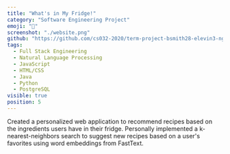 ```yaml
---
title: "What's in My Fridge!"
category: "Software Engineering Project"
emoji: "🍲"
screenshot: "./website.png"
github: "https://github.com/cs032-2020/term-project-bsmith28-elevin3-ngoodma3-sbillaul-1"
tags:
  - Full Stack Engineering
  - Natural Language Processing
  - JavaScript
  - HTML/CSS
  - Java
  - Python
  - PostgreSQL
visible: true
position: 5
---
```


Created a personalized web application to recommend recipes based on the ingredients users have in their fridge.
Personally implemented a k-nearest-neighbors search to suggest new recipes based on a user's favorites using word embeddings from FastText.
